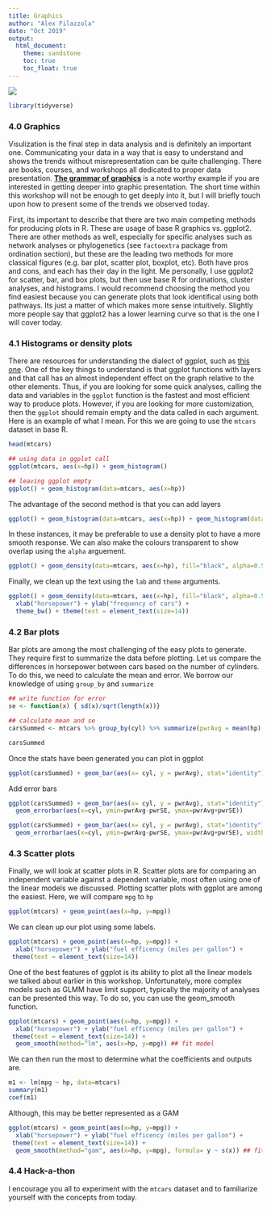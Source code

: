 ```yaml
---
title: Graphics
author: "Alex Filazzola"
date: "Oct 2019"
output:
  html_document:
    theme: sandstone
    toc: true
    toc_float: true
---
```


![](phdmath.gif)






```r
library(tidyverse)
```

### 4.0 Graphics 

Visulization is the final step in data analysis and is definitely an important one. Communicating your data in a way that is easy to understand and shows the trends without misrepresentation can be quite challenging. There are books, courses, and workshops all dedicated to proper data presentation. [**The grammar of graphics**](https://www.amazon.com/Grammar-Graphics-Statistics-Computing/dp/0387245448) is a note worthy example if you are interested in getting deeper into graphic presentation. The short time within this workshop will not be enough to get deeply into it, but I will briefly touch upon how to present some of the trends we observed today. 

First, its important to describe that there are two main competing methods for producing plots in R. These are usage of base R graphics vs. ggplot2. There are other methods as well, especially for specific analyses such as network analyses or phylogenetics (see `factoextra` package from ordination section), but these are the leading two methods for more classical figures (e.g. bar plot, scatter plot, boxplot, etc). Both have pros and cons, and each has their day in the light. Me personally, I use ggplot2 for scatter, bar, and box plots, but then use base R for ordinations, cluster analyses, and histograms. I would recommend choosing the method you find easiest because you can generate plots that look identifical using both pathways. Its just a matter of which makes more sense intuitively. Slightly more people say that ggplot2 has a lower learning curve so that is the one I will cover today.

### 4.1 Histograms or density plots

There are resources for understanding the dialect of ggplot, such as [this one](data-visualization-2.1.pdf). One of the key things to understand is that ggplot functions with layers and that call has an almost independent effect on the graph relative to the other elements. Thus, if you are looking for some quick analyses, calling the data and variables in the `ggplot` function is the fastest and most efficient way to produce plots. However, if you are looking for more customization, then the `ggplot` should remain empty and the data called in each argument. Here is an example of what I mean. For this we are going to use the `mtcars` dataset in base R. 

```r
head(mtcars)

## using data in ggplot call
ggplot(mtcars, aes(x=hp)) + geom_histogram()

## leaving ggplot empty 
ggplot() + geom_histogram(data=mtcars, aes(x=hp)) 

```

The advantage of the second method is that you can add layers
```r
ggplot() + geom_histogram(data=mtcars, aes(x=hp)) + geom_histogram(data=mtcars, aes(x=hp+20), fill="red") 

```

In these instances, it may be preferable to use a density plot to have a more smooth response. We can also make the colours transparent to show overlap using the `alpha` arguement. 
```r
ggplot() + geom_density(data=mtcars, aes(x=hp), fill="black", alpha=0.5) + geom_density(data=mtcars, aes(x=hp+20), fill="red", alpha=0.5) 

```

Finally, we clean up the text using the `lab` and `theme` arguments. 
```r
ggplot() + geom_density(data=mtcars, aes(x=hp), fill="black", alpha=0.5) + geom_density(data=mtcars, aes(x=hp+20), fill="red", alpha=0.5) +
  xlab("horsepower") + ylab("frequency of cars") +
  theme_bw() + theme(text = element_text(size=14))
```


### 4.2 Bar plots

Bar plots are among the most challenging of the easy plots to generate. They require first to summarize the data before plotting. Let us compare the differences in horsepower between cars based on the number of cylinders. To do this, we need to calculate the mean and error. We borrow our knowledge of using `group_by` and `summarize`

```r
## write function for error
se <- function(x) { sd(x)/sqrt(length(x))}

## calculate mean and se
carsSummed <- mtcars %>% group_by(cyl) %>% summarize(pwrAvg = mean(hp), pwrSE=se(hp))

carsSummed

```

Once the stats have been generated you can plot in ggplot
```r
ggplot(carsSummed) + geom_bar(aes(x= cyl, y = pwrAvg), stat="identity") 
```

Add error bars
```r
ggplot(carsSummed) + geom_bar(aes(x= cyl, y = pwrAvg), stat="identity") +
  geom_errorbar(aes(x=cyl, ymin=pwrAvg-pwrSE, ymax=pwrAvg+pwrSE))

ggplot(carsSummed) + geom_bar(aes(x= cyl, y = pwrAvg), stat="identity") +
  geom_errorbar(aes(x=cyl, ymin=pwrAvg-pwrSE, ymax=pwrAvg+pwrSE), width=0.4)

```

### 4.3 Scatter plots

Finally, we will look at scatter plots in R. Scatter plots are for comparing an independent variable against a dependent variable, most often using one of the linear models we discussed. Plotting scatter plots with ggplot are among the easiest. Here, we will compare `mpg` to `hp`

```r

ggplot(mtcars) + geom_point(aes(x=hp, y=mpg))
```

We can clean up our plot using some labels.
```r
ggplot(mtcars) + geom_point(aes(x=hp, y=mpg)) +
  xlab("horsepower") + ylab("fuel efficency (miles per gallon") +
 theme(text = element_text(size=14))
```

One of the best features of ggplot is its ability to plot all the linear models we talked about earlier in this workshop. Unfortunately, more complex models such as GLMM have limit support, typically the majority of analyses can be presented this way. To do so, you can use the geom_smooth function. 

```r
ggplot(mtcars) + geom_point(aes(x=hp, y=mpg)) +
  xlab("horsepower") + ylab("fuel efficency (miles per gallon") +
 theme(text = element_text(size=14)) +
  geom_smooth(method="lm", aes(x=hp, y=mpg)) ## fit model
```

We can then run the most to determine what the coefficients and outputs are. 
```r
m1 <- lm(mpg ~ hp, data=mtcars)
summary(m1)
coef(m1)
```

Although, this may be better represented as a GAM
```r
ggplot(mtcars) + geom_point(aes(x=hp, y=mpg)) +
  xlab("horsepower") + ylab("fuel efficency (miles per gallon") +
 theme(text = element_text(size=14)) +
  geom_smooth(method="gam", aes(x=hp, y=mpg), formula= y ~ s(x)) ## fit model

```

### 4.4 Hack-a-thon

I encourage you all to experiment with the `mtcars` dataset and to familiarize yourself with the concepts from today. 